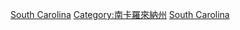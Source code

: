 {{Commons cat|History of South Carolina}}

{{DEFAULTSORT:History Of South Carolina}}
[[Category:美國各州歷史|South Carolina]]
[[Category:南卡羅來納州|Category:南卡羅來納州]]
[[Category:美國南部各州歷史|South Carolina]]